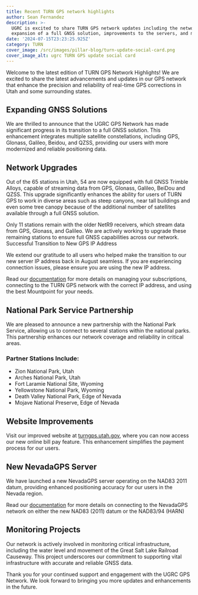 ```yaml
---
title: Recent TURN GPS network highlights
author: Sean Fernandez
description: >-
  UGRC is excited to share TURN GPS network updates including the network
  expansion of a full GNSS solution, improvements to the servers, and more.
date: '2024-07-15T23:23:25.925Z'
category: TURN
cover_image: /src/images/pillar-blog/turn-update-social-card.png
cover_image_alt: ugrc TURN GPS update social card
---
```


Welcome to the latest edition of TURN GPS Network Highlights! We are excited to share the latest advancements and updates in our GPS network that enhance the precision and reliability of real-time GPS corrections in Utah and some surrounding states.

## Expanding GNSS Solutions

We are thrilled to announce that the UGRC GPS Network has made significant progress in its transition to a full GNSS solution. This enhancement integrates multiple satellite constellations, including GPS, Glonass, Galileo, Beidou, and QZSS, providing our users with more modernized and reliable positioning data.

## Network Upgrades

Out of the 65 stations in Utah, 54 are now equipped with full GNSS Trimble Alloys, capable of streaming data from GPS, Glonass, Galileo, BeiDou and QZSS. This upgrade significantly enhances the ability for users of TURN GPS to work in diverse areas such as steep canyons, near tall buildings and even some tree canopy because of the additional number of satellites available through a full GNSS solution.

Only 11 stations remain with the older NetR9 receivers, which stream data from GPS, Glonass, and Galileo. We are actively working to upgrade these remaining stations to ensure full GNSS capabilities across our network.
Successful Transition to New GPS IP Address

We extend our gratitude to all users who helped make the transition to our new server IP address back in August seamless. If you are experiencing connection issues, please ensure you are using the new IP address.

Read our [documentation](/documentation/turn/connecting/) for more details on managing your subscriptions, connecting to the TURN GPS network with the correct IP address, and using the best Mountpoint for your needs.

## National Park Service Partnership

We are pleased to announce a new partnership with the National Park Service, allowing us to connect to several stations within the national parks. This partnership enhances our network coverage and reliability in critical areas.

### Partner Stations Include:

- Zion National Park, Utah
- Arches National Park, Utah
- Fort Laramie National Site, Wyoming
- Yellowstone National Park, Wyoming
- Death Valley National Park, Edge of Nevada
- Mojave National Preserve, Edge of Nevada

## Website Improvements

Visit our improved website at [turngps.utah.gov](https://turngps.utah.gov/), where you can now access our new online bill pay feature. This enhancement simplifies the payment process for our users.

## New NevadaGPS Server

We have launched a new NevadaGPS server operating on the NAD83 2011 datum, providing enhanced positioning accuracy for our users in the Nevada region.

Read our [documentation](/documentation/turn/connecting/) for more details on connecting to the NevadaGPS network on either the new NAD83 (2011) datum or the NAD83/94 (HARN)

## Monitoring Projects

Our network is actively involved in monitoring critical infrastructure, including the water level and movement of the Great Salt Lake Railroad Causeway. This project underscores our commitment to supporting vital infrastructure with accurate and reliable GNSS data.

Thank you for your continued support and engagement with the UGRC GPS Network. We look forward to bringing you more updates and enhancements in the future.
